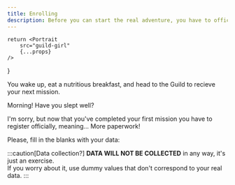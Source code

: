 ```yaml
---
title: Enrolling
description: Before you can start the real adventure, you have to officially register on the Adventurer's Guild...
---
```


    return <Portrait 
        src="guild-girl" 
        {...props} 
    />
}


<WIP />

You wake up, eat a nutritious breakfast, and head to the Guild to recieve your next mission.

<Guild>
Morning! Have you slept well?

I'm sorry, but now that you've completed your first mission you have to register officially, meaning... More paperwork!

Please, fill in the blanks with your data:
</Guild>

:::caution[Data collection?]
**DATA WILL NOT BE COLLECTED** in any way, it's just an exercise.  
If you worry about it, use dummy values that don't correspond to your real data.
:::